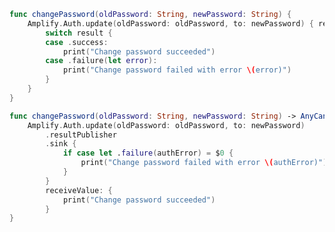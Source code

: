 <BlockSwitcher>

<Block name="Listener (iOS 11+)">

```swift
func changePassword(oldPassword: String, newPassword: String) {
    Amplify.Auth.update(oldPassword: oldPassword, to: newPassword) { result in
        switch result {
        case .success:
            print("Change password succeeded")
        case .failure(let error):
            print("Change password failed with error \(error)")
        }
    }
}
```

</Block>

<Block name="Combine (iOS 13+)">

```swift
func changePassword(oldPassword: String, newPassword: String) -> AnyCancellable {
    Amplify.Auth.update(oldPassword: oldPassword, to: newPassword)
        .resultPublisher
        .sink {
            if case let .failure(authError) = $0 {
                print("Change password failed with error \(authError)")
            }
        }
        receiveValue: {
            print("Change password succeeded")
        }
}
```

</Block>

</BlockSwitcher>
